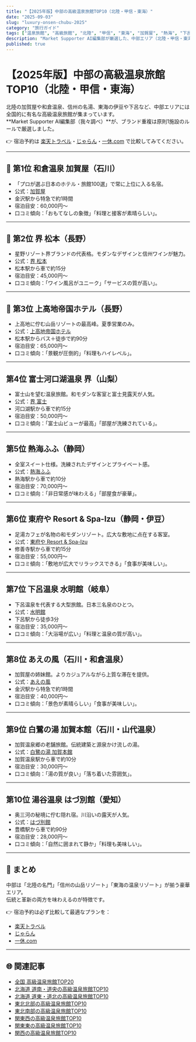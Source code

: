 ```yaml
---
title: "【2025年版】中部の高級温泉旅館TOP10（北陸・甲信・東海）"
date: "2025-09-03"
slug: "luxury-onsen-chubu-2025"
category: "旅行ガイド"
tags: ["温泉旅館", "高級旅館", "北陸", "甲信", "東海", "加賀屋", "熱海", "下呂温泉", "楽天トラベル", "一休"]
description: "Market Supporter AI編集部が厳選した、中部エリア（北陸・甲信・東海）の高級温泉旅館TOP10。公式リンク・アクセス・料金目安・口コミ傾向を紹介。"
published: true
---
```


# 【2025年版】中部の高級温泉旅館TOP10（北陸・甲信・東海）

北陸の加賀屋や和倉温泉、信州の名湯、東海の伊豆や下呂など、中部エリアには全国的に有名な高級温泉旅館が集まっています。  
**Market Supporter AI編集部（我々調べ）**が、ブランド重複は原則1施設のルールで厳選しました。  

👉 宿泊予約は [楽天トラベル](/api/go/rakuten-travel)・[じゃらん](/api/go/jalan)・[一休.com](/api/go/ikyu) で比較してみてください。  

---

## 🥇 第1位 和倉温泉 加賀屋（石川）
- 「プロが選ぶ日本のホテル・旅館100選」で常に上位に入る名宿。  
- 公式：[加賀屋](https://www.kagaya.co.jp/)  
- 金沢駅から特急で約1時間  
- 宿泊目安：60,000円〜  
- 口コミ傾向：「おもてなしの象徴」「料理と接客が素晴らしい」。  

---

## 🥈 第2位 界 松本（長野）
- 星野リゾート界ブランドの代表格。モダンなデザインと信州ワインが魅力。  
- 公式：[界 松本](https://hoshinoresorts.com/ja/hotels/kaimatsumoto/)  
- 松本駅から車で約15分  
- 宿泊目安：45,000円〜  
- 口コミ傾向：「ワイン風呂がユニーク」「サービスの質が高い」。  

---

## 🥉 第3位 上高地帝国ホテル（長野）
- 上高地に佇む山岳リゾートの最高峰。夏季営業のみ。  
- 公式：[上高地帝国ホテル](https://www.kamikochi-imperialhotel.co.jp/)  
- 松本駅からバス＋徒歩で約90分  
- 宿泊目安：65,000円〜  
- 口コミ傾向：「景観が圧倒的」「料理もハイレベル」。  

---

## 第4位 富士河口湖温泉 界（山梨）
- 富士山を望む温泉旅館。和モダンな客室と富士見露天が人気。  
- 公式：[界 富士](https://hoshinoresorts.com/ja/hotels/kaifuji/)  
- 河口湖駅から車で約15分  
- 宿泊目安：50,000円〜  
- 口コミ傾向：「富士山ビューが最高」「部屋が洗練されている」。  

---

## 第5位 熱海ふふ（静岡）
- 全室スイート仕様。洗練されたデザインとプライベート感。  
- 公式：[熱海ふふ](https://www.fufuatami.jp/)  
- 熱海駅から車で約10分  
- 宿泊目安：70,000円〜  
- 口コミ傾向：「非日常感が味わえる」「部屋食が豪華」。  

---

## 第6位 東府や Resort & Spa-Izu（静岡・伊豆）
- 足湯カフェが名物の和モダンリゾート。広大な敷地に点在する客室。  
- 公式：[東府や Resort & Spa-Izu](https://www.tofuya-resort.jp/)  
- 修善寺駅から車で約15分  
- 宿泊目安：55,000円〜  
- 口コミ傾向：「敷地が広大でリラックスできる」「食事が美味しい」。  

---

## 第7位 下呂温泉 水明館（岐阜）
- 下呂温泉を代表する大型旅館。日本三名泉のひとつ。  
- 公式：[水明館](https://www.suimeikan.co.jp/)  
- 下呂駅から徒歩3分  
- 宿泊目安：35,000円〜  
- 口コミ傾向：「大浴場が広い」「料理と温泉の質が高い」。  

---

## 第8位 あえの風（石川・和倉温泉）
- 加賀屋の姉妹館。よりカジュアルながら上質な滞在を提供。  
- 公式：[あえの風](https://www.aenokaze.co.jp/)  
- 金沢駅から特急で約1時間  
- 宿泊目安：40,000円〜  
- 口コミ傾向：「景色が素晴らしい」「食事が美味しい」。  

---

## 第9位 白鷺の湯 加賀本館（石川・山代温泉）
- 加賀温泉郷の老舗旅館。伝統建築と源泉かけ流しの湯。  
- 公式：[白鷺の湯 加賀本館](https://www.kagabonzan.com/)  
- 加賀温泉駅から車で約10分  
- 宿泊目安：30,000円〜  
- 口コミ傾向：「湯の質が良い」「落ち着いた雰囲気」。  

---

## 第10位 湯谷温泉 はづ別館（愛知）
- 奥三河の秘境に佇む隠れ宿。川沿いの露天が人気。  
- 公式：[はづ別館](https://www.hazu.co.jp/hazubekkan/)  
- 豊橋駅から車で約90分  
- 宿泊目安：28,000円〜  
- 口コミ傾向：「自然に囲まれて静か」「料理も美味しい」。  

---

## 📌 まとめ
中部は「北陸の名門」「信州の山岳リゾート」「東海の温泉リゾート」が揃う豪華エリア。  
伝統と革新の両方を味わえるのが特徴です。  

👉 宿泊予約は必ず比較して最適なプランを：  
- [楽天トラベル](/api/go/rakuten-travel)  
- [じゃらん](/api/go/jalan)  
- [一休.com](/api/go/ikyu)  

---

## 🌐 関連記事
- [全国 高級温泉旅館TOP20](/travel/luxury-onsen-ryokan-2025)  
- [北海道 道南・道央の高級温泉旅館TOP10](/travel/luxury-onsen-hokkaido-south-2025)  
- [北海道 道東・道北の高級温泉旅館TOP10](/travel/luxury-onsen-hokkaido-north-2025)  
- [東北北部の高級温泉旅館TOP10](/travel/luxury-onsen-tohoku-north-2025)  
- [東北南部の高級温泉旅館TOP10](/travel/luxury-onsen-tohoku-south-2025)  
- [関東西の高級温泉旅館TOP10](/travel/luxury-onsen-kanto-west-2025)  
- [関東東の高級温泉旅館TOP10](/travel/luxury-onsen-kanto-east-2025)  
- [関西の高級温泉旅館TOP10](/travel/luxury-onsen-kansai-2025)  
